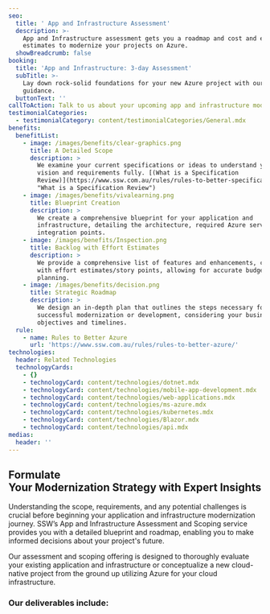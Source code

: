 ```yaml
---
seo:
  title: ' App and Infrastructure Assessment'
  description: >-
    App and Infrastructure assessment gets you a roadmap and cost and effort
    estimates to modernize your projects on Azure.
  showBreadcrumb: false
booking:
  title: 'App and Infrastructure: 3-day Assessment'
  subTitle: >-
    Lay down rock-solid foundations for your new Azure project with our expert
    guidance.
  buttonText: ''
callToAction: Talk to us about your upcoming app and infrastructure modernization.
testimonialCategories:
  - testimonialCategory: content/testimonialCategories/General.mdx
benefits:
  benefitList:
    - image: /images/benefits/clear-graphics.png
      title: A Detailed Scope
      description: >
        We examine your current specifications or ideas to understand your
        vision and requirements fully. [(What is a Specification
        Review)](https://www.ssw.com.au/rules/rules-to-better-specification-reviews/
        "What is a Specification Review")
    - image: /images/benefits/vivalearning.png
      title: Blueprint Creation
      description: >
        We create a comprehensive blueprint for your application and
        infrastructure, detailing the architecture, required Azure services, and
        integration points.
    - image: /images/benefits/Inspection.png
      title: Backlog with Effort Estimates
      description: >
        We provide a comprehensive list of features and enhancements, complete
        with effort estimates/story points, allowing for accurate budgeting and
        planning.
    - image: /images/benefits/decision.png
      title: Strategic Roadmap
      description: >
        We design an in-depth plan that outlines the steps necessary for
        successful modernization or development, considering your business
        objectives and timelines.
  rule:
    - name: Rules to Better Azure
      url: 'https://www.ssw.com.au/rules/rules-to-better-azure/'
technologies:
  header: Related Technologies
  technologyCards:
    - {}
    - technologyCard: content/technologies/dotnet.mdx
    - technologyCard: content/technologies/mobile-app-development.mdx
    - technologyCard: content/technologies/web-applications.mdx
    - technologyCard: content/technologies/ms-azure.mdx
    - technologyCard: content/technologies/kubernetes.mdx
    - technologyCard: content/technologies/Blazor.mdx
    - technologyCard: content/technologies/api.mdx
medias:
  header: ''
---
```


## Formulate Your Modernization Strategy with Expert Insights

Understanding the scope, requirements, and any potential challenges is crucial before beginning your application and infrastructure modernization journey. SSW’s App and Infrastructure Assessment and Scoping service provides you with a detailed blueprint and roadmap, enabling you to make informed decisions about your project's future.

Our assessment and scoping offering is designed to thoroughly evaluate your existing application and infrastructure or conceptualize a new cloud-native project from the ground up utilizing Azure for your cloud infrastructure.

<VideoEmbed url="https://www.youtube.com/watch?v=N9QOoTwOo_U" caption=".NET Migration Services | William Liebenberg | SSW Consulting (3 mins)" duration="" removeMargin={false} />

### Our deliverables include:
